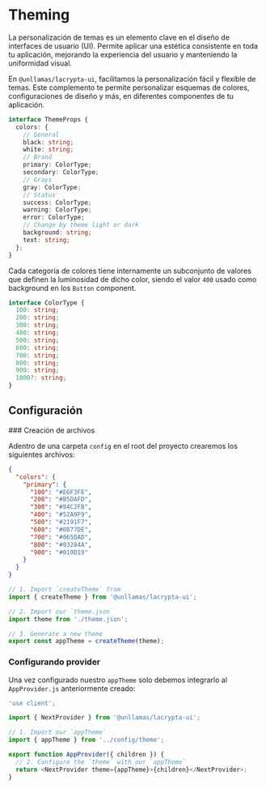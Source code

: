 
# Theming

La personalización de temas es un elemento clave en el diseño de interfaces de usuario (UI). Permite aplicar una estética consistente en toda tu aplicación, mejorando la experiencia del usuario y manteniendo la uniformidad visual.

En `@unllamas/lacrypta-ui`, facilitamos la personalización fácil y flexible de temas. Este complemento te permite personalizar esquemas de colores, configuraciones de diseño y más, en diferentes componentes de tu aplicación.

```ts
interface ThemeProps {
  colors: {
    // General
    black: string;
    white: string;
    // Brand
    primary: ColorType;
    secondary: ColorType;
    // Grays
    gray: ColorType;
    // Status
    success: ColorType;
    warning: ColorType;
    error: ColorType;
    // Change by theme light or dark
    background: string;
    text: string;
  };
}
```

Cada categoria de colores tiene internamente un subconjunto de valores que definen la luminosidad de dicho color, siendo el valor `400` usado como background en los `Button` component.

```ts
interface ColorType {
  100: string;
  200: string;
  300: string;
  400: string;
  500: string;
  600: string;
  700: string;
  800: string;
  900: string;
  1000?: string;
}
```

## Configuración

<Steps>
### Creación de archivos

Adentro de una carpeta `config` en el root del proyecto crearemos los siguientes archivos:

```json showLineNumbers copy filename="config/theme.json"
{
  "colors": {
    "primary": {
      "100": "#E6F3FE",
      "200": "#B5DAFD",
      "300": "#84C2FB",
      "400": "#52A9F9",
      "500": "#2191F7",
      "600": "#0877DE",
      "700": "#065DAD",
      "800": "#03284A",
      "900": "#010D19"
    }
  }
}
```

```js showLineNumbers copy filename="config/theme.js"
// 1. Import `createTheme` from
import { createTheme } from '@unllamas/lacrypta-ui';

// 2. Import our `theme.json`
import theme from './theme.json';

// 3. Generate a new theme
export const appTheme = createTheme(theme);
```

### Configurando provider

Una vez configurado nuestro `appTheme` solo debemos integrarlo al `AppProvider.js` anteriormente creado:

```js showLineNumbers copy {6, 10} filename="context/AppProvider.js"
'use client';

import { NextProvider } from '@unllamas/lacrypta-ui';

// 1. Import our `appTheme`
import { appTheme } from '../config/theme';

export function AppProvider({ children }) {
  // 2. Configure the `theme` with our `appTheme`
  return <NextProvider theme={appTheme}>{children}</NextProvider>;
}
```

</Steps>
